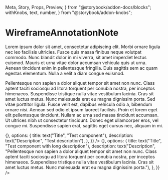   Meta, Story, Props, Preview,
} from "@storybook/addon-docs/blocks";
  withKnobs, text, number,
} from "@storybook/addon-knobs";


<Meta title="@matt-dunn/react-wireframes/WireframeAnnotationNote" component={WireframeAnnotationNote} decorators={[withKnobs]} />

# WireframeAnnotationNote

Lorem ipsum dolor sit amet, consectetur adipiscing elit. Morbi ornare ligula nec leo facilisis ultricies. Fusce quis massa finibus neque volutpat commodo. Nunc blandit dolor in mi viverra, sit amet imperdiet lectus euismod. Mauris et urna vitae dolor accumsan vehicula quis ut urna. Aenean tincidunt enim in pellentesque fringilla. Duis sagittis sem ac quam egestas elementum. Nulla a velit a diam congue euismod.

<Props of={WireframeAnnotationNote} />

Pellentesque non sapien a dolor aliquet tempor sit amet non nunc. Class aptent taciti sociosqu ad litora torquent per conubia nostra, per inceptos himenaeos. Suspendisse tristique nulla vitae vestibulum lacinia. Cras sit amet luctus metus. Nunc malesuada erat eu magna dignissim porta. Sed vitae porttitor ligula. Fusce velit est, dapibus vehicula odio a, bibendum ornare nisi. Aenean sed odio et ipsum laoreet facilisis. Proin et lorem eget elit pellentesque tincidunt. Nullam ac urna sed massa tincidunt accumsan. Ut ultrices nibh ut consectetur tincidunt. Donec eget ullamcorper eros, vel congue mi. Suspendisse sapien erat, sagittis eget cursus nec, aliquam in mi.

<Preview>
    <Story name="Annotation">
        <WireframeAnnotationNote
          annotation={{
            id: number("id", 1),
            count: 1,
            Component: () => {},
            options: {
              title: text("Title", "Test component"),
              description: text("Description", "Test description"),
            },
          }}
        />
    </Story>
    <Story name="Annotation with long description">
        <WireframeAnnotationNote
          annotation={{
            id: number("id", 1, {
              min: 1, step: 1, defaultValue: 10, value: 5,
            }),
            count: 1,
            Component: () => {},
            options: {
              title: text("Title", "Test component with long description"),
              description: text("Description", "Pellentesque non sapien a dolor aliquet tempor sit amet non nunc. Class aptent taciti sociosqu ad litora torquent per conubia nostra, per inceptos himenaeos. Suspendisse tristique nulla vitae vestibulum lacinia. Cras sit amet luctus metus. Nunc malesuada erat eu magna dignissim porta."),
            },
          }}
        />
    </Story>
</Preview>
